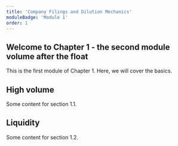 ```yaml
---
title: 'Company Filings and Dilution Mechanics'
moduleBadge: 'Module 1'
order: 1
---
```


## Welcome to Chapter 1 - the second module volume after the float

This is the first module of Chapter 1. Here, we will cover the basics.

## High volume

Some content for section 1.1.

## Liquidity

Some content for section 1.2.
